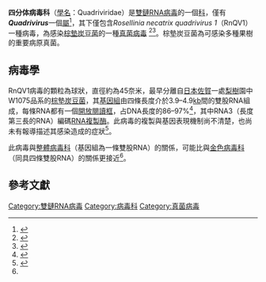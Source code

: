{{Virusbox
| taxon = Quadriviridae
| type_species = ''Rosellinia necatrix quadrivirus 1''
}}

'''四分体病毒科'''（[[學名|學名]]：Quadriviridae）是[[雙鏈RNA病毒|雙鏈RNA病毒]]的一個[[科_(生物)|科]]，僅有'''''Quadrivirus'''''一個[[屬|屬]]<ref>{{cite journal |last1=Chiba |first1=S |last2=Castón |first2=JR |last3=Ghabrial |first3=SA |last4=Suzuki |first4=N |last5=Ictv Report |first5=Consortium |title=ICTV Virus Taxonomy Profile: Quadriviridae. |journal=The Journal of General Virology |date=November 2018 |volume=99 |issue=11 |pages=1480-1481 |doi=10.1099/jgv.0.001152 |pmid=30265238 }}</ref>，其下僅包含''Rosellinia necatrix quadrivirus 1''（RnQV1）一種病毒，為感染[[棕墊炭豆菌|棕墊炭豆菌]]的一種[[真菌病毒|真菌病毒]] <ref name=ICTV>{{cite web |title=ICTV Report Quadriviridae |url=http://www.ictv.global/report/quadriviridae}}</ref><ref name=ViralZone>{{cite web|title=Viral Zone|url=http://viralzone.expasy.org/all_by_species/4957.html|publisher=ExPASy|accessdate=13 August 2015|archive-date=2017-05-06|archive-url=https://web.archive.org/web/20170506233542/http://viralzone.expasy.org/all_by_species/4957.html|dead-url=no}}</ref>。棕墊炭豆菌為可感染多種果樹的重要病原真菌。

==病毒學==
RnQV1病毒的顆粒為球狀，直徑約為45奈米，最早分離自[[日本|日本]][[佐賀縣|佐賀]]一處[[梨樹|梨樹]]園中W1075品系的[[棕墊炭豆菌|棕墊炭豆菌]]，其[[基因組|基因組]]由四條長度介於3.9–4.9[[鹼基對|kb]]間的雙股RNA組成，每條RNA都有一個[[開放閱讀框|開放閱讀框]]，占DNA長度的86–97%<ref name="KondoKanematsu2013">{{cite book|last1=Kondo|first1=Hideki|last2=Kanematsu|first2=Satoko|last3=Suzuki|first3=Nobuhiro|chapter=Viruses of the White Root Rot Fungus, Rosellinia necatrix|title=Advances in Virus Research|volume=86|year=2013|pages=177–214|issn=00653527|doi=10.1016/B978-0-12-394315-6.00007-6}}</ref>，其中RNA3（長度第三長的RNA）編碼[[RNA複製酶|RNA複製酶]]。此病毒的複製與基因表現機制尚不清楚，也尚未有報導描述其感染造成的症狀<ref name="ChibaCastón2018">{{cite journal|last1=Chiba|first1=Sotaro|last2=Castón|first2=José R.|last3=Ghabrial|first3=Said A.|last4=Suzuki|first4=Nobuhiro|title=ICTV Virus Taxonomy Profile: Quadriviridae  |journal=Journal of General Virology|volume=99|issue=11|year=2018|pages=1480–1481|issn=0022-1317|doi=10.1099/jgv.0.001152}}</ref>。

此病毒與[[整體病毒科|整體病毒科]]（基因組為一條雙股RNA）的關係，可能比與[[金色病毒科|金色病毒科]]（同具四條雙股RNA）的關係更接近<ref name="ChibaCastón2018"/>。

==參考文獻==
{{Reflist}}
{{Taxonbar|from=Q18811737}}

[[Category:雙鏈RNA病毒|Category:雙鏈RNA病毒]]
[[Category:病毒科|Category:病毒科]]
[[Category:真菌病毒|Category:真菌病毒]]